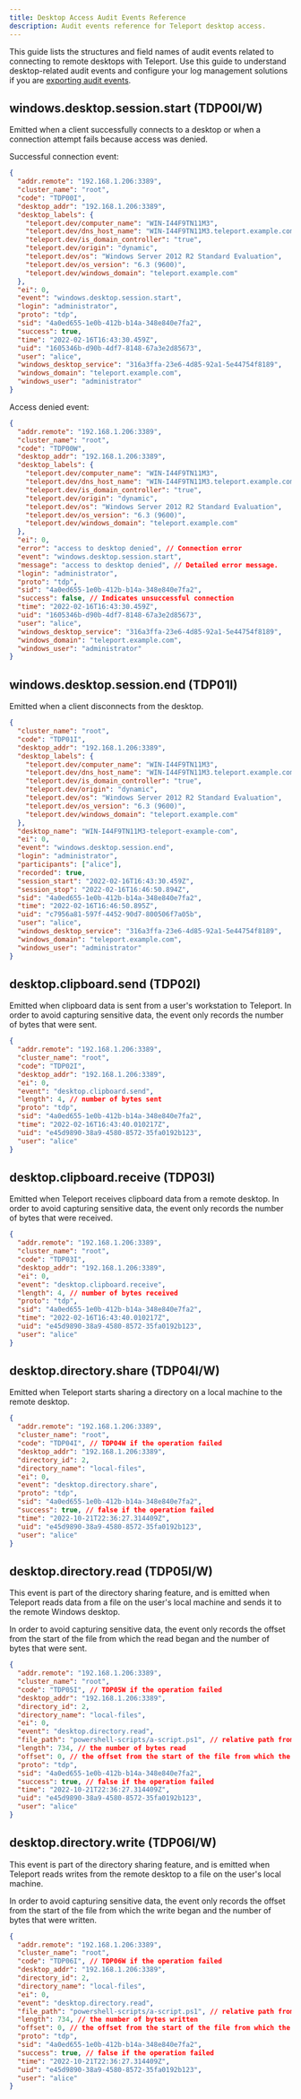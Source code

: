 ```yaml
---
title: Desktop Access Audit Events Reference
description: Audit events reference for Teleport desktop access.
---
```


This guide lists the structures and field names of audit events related to
connecting to remote desktops with Teleport. Use this guide to understand
desktop-related audit events and configure your log management solutions if you
are [exporting audit
events](../../../zero-trust-access/export-audit-events/export-audit-events.mdx).

## windows.desktop.session.start (TDP00I/W)

Emitted when a client successfully connects to a desktop or when a connection
attempt fails because access was denied.

Successful connection event:

```json
{
  "addr.remote": "192.168.1.206:3389",
  "cluster_name": "root",
  "code": "TDP00I",
  "desktop_addr": "192.168.1.206:3389",
  "desktop_labels": {
    "teleport.dev/computer_name": "WIN-I44F9TN11M3",
    "teleport.dev/dns_host_name": "WIN-I44F9TN11M3.teleport.example.com",
    "teleport.dev/is_domain_controller": "true",
    "teleport.dev/origin": "dynamic",
    "teleport.dev/os": "Windows Server 2012 R2 Standard Evaluation",
    "teleport.dev/os_version": "6.3 (9600)",
    "teleport.dev/windows_domain": "teleport.example.com"
  },
  "ei": 0,
  "event": "windows.desktop.session.start",
  "login": "administrator",
  "proto": "tdp",
  "sid": "4a0ed655-1e0b-412b-b14a-348e840e7fa2",
  "success": true,
  "time": "2022-02-16T16:43:30.459Z",
  "uid": "1605346b-d90b-4df7-8148-67a3e2d85673",
  "user": "alice",
  "windows_desktop_service": "316a3ffa-23e6-4d85-92a1-5e44754f8189",
  "windows_domain": "teleport.example.com",
  "windows_user": "administrator"
}
```

Access denied event:

```json
{
  "addr.remote": "192.168.1.206:3389",
  "cluster_name": "root",
  "code": "TDP00W",
  "desktop_addr": "192.168.1.206:3389",
  "desktop_labels": {
    "teleport.dev/computer_name": "WIN-I44F9TN11M3",
    "teleport.dev/dns_host_name": "WIN-I44F9TN11M3.teleport.example.com",
    "teleport.dev/is_domain_controller": "true",
    "teleport.dev/origin": "dynamic",
    "teleport.dev/os": "Windows Server 2012 R2 Standard Evaluation",
    "teleport.dev/os_version": "6.3 (9600)",
    "teleport.dev/windows_domain": "teleport.example.com"
  },
  "ei": 0,
  "error": "access to desktop denied", // Connection error
  "event": "windows.desktop.session.start",
  "message": "access to desktop denied", // Detailed error message.
  "login": "administrator",
  "proto": "tdp",
  "sid": "4a0ed655-1e0b-412b-b14a-348e840e7fa2",
  "success": false, // Indicates unsuccessful connection
  "time": "2022-02-16T16:43:30.459Z",
  "uid": "1605346b-d90b-4df7-8148-67a3e2d85673",
  "user": "alice",
  "windows_desktop_service": "316a3ffa-23e6-4d85-92a1-5e44754f8189",
  "windows_domain": "teleport.example.com",
  "windows_user": "administrator"
}
```

## windows.desktop.session.end (TDP01I)

Emitted when a client disconnects from the desktop.

```json
{
  "cluster_name": "root",
  "code": "TDP01I",
  "desktop_addr": "192.168.1.206:3389",
  "desktop_labels": {
    "teleport.dev/computer_name": "WIN-I44F9TN11M3",
    "teleport.dev/dns_host_name": "WIN-I44F9TN11M3.teleport.example.com",
    "teleport.dev/is_domain_controller": "true",
    "teleport.dev/origin": "dynamic",
    "teleport.dev/os": "Windows Server 2012 R2 Standard Evaluation",
    "teleport.dev/os_version": "6.3 (9600)",
    "teleport.dev/windows_domain": "teleport.example.com"
  },
  "desktop_name": "WIN-I44F9TN11M3-teleport-example-com",
  "ei": 0,
  "event": "windows.desktop.session.end",
  "login": "administrator",
  "participants": ["alice"],
  "recorded": true,
  "session_start": "2022-02-16T16:43:30.459Z",
  "session_stop": "2022-02-16T16:46:50.894Z",
  "sid": "4a0ed655-1e0b-412b-b14a-348e840e7fa2",
  "time": "2022-02-16T16:46:50.895Z",
  "uid": "c7956a81-597f-4452-90d7-800506f7a05b",
  "user": "alice",
  "windows_desktop_service": "316a3ffa-23e6-4d85-92a1-5e44754f8189",
  "windows_domain": "teleport.example.com",
  "windows_user": "administrator"
}
```

## desktop.clipboard.send (TDP02I)

Emitted when clipboard data is sent from a user's workstation to Teleport. In
order to avoid capturing sensitive data, the event only records the number of
bytes that were sent.

```json
{
  "addr.remote": "192.168.1.206:3389",
  "cluster_name": "root",
  "code": "TDP02I",
  "desktop_addr": "192.168.1.206:3389",
  "ei": 0,
  "event": "desktop.clipboard.send",
  "length": 4, // number of bytes sent
  "proto": "tdp",
  "sid": "4a0ed655-1e0b-412b-b14a-348e840e7fa2",
  "time": "2022-02-16T16:43:40.010217Z",
  "uid": "e45d9890-38a9-4580-8572-35fa0192b123",
  "user": "alice"
}
```

## desktop.clipboard.receive (TDP03I)

Emitted when Teleport receives clipboard data from a remote desktop. In order to
avoid capturing sensitive data, the event only records the number of bytes that
were received.

```json
{
  "addr.remote": "192.168.1.206:3389",
  "cluster_name": "root",
  "code": "TDP03I",
  "desktop_addr": "192.168.1.206:3389",
  "ei": 0,
  "event": "desktop.clipboard.receive",
  "length": 4, // number of bytes received
  "proto": "tdp",
  "sid": "4a0ed655-1e0b-412b-b14a-348e840e7fa2",
  "time": "2022-02-16T16:43:40.010217Z",
  "uid": "e45d9890-38a9-4580-8572-35fa0192b123",
  "user": "alice"
}
```

## desktop.directory.share (TDP04I/W)

Emitted when Teleport starts sharing a directory on a local machine to the remote desktop.

```json
{
  "addr.remote": "192.168.1.206:3389",
  "cluster_name": "root",
  "code": "TDP04I", // TDP04W if the operation failed
  "desktop_addr": "192.168.1.206:3389",
  "directory_id": 2,
  "directory_name": "local-files",
  "ei": 0,
  "event": "desktop.directory.share",
  "proto": "tdp",
  "sid": "4a0ed655-1e0b-412b-b14a-348e840e7fa2",
  "success": true, // false if the operation failed
  "time": "2022-10-21T22:36:27.314409Z",
  "uid": "e45d9890-38a9-4580-8572-35fa0192b123",
  "user": "alice"
}
```

## desktop.directory.read (TDP05I/W)

This event is part of the directory sharing feature, and is emitted when
Teleport reads data from a file on the user's local machine and sends it
to the remote Windows desktop.

In order to avoid capturing sensitive data, the event only records the offset
from the start of the file from which the read began and the number of bytes
that were sent.

```json
{
  "addr.remote": "192.168.1.206:3389",
  "cluster_name": "root",
  "code": "TDP05I", // TDP05W if the operation failed
  "desktop_addr": "192.168.1.206:3389",
  "directory_id": 2,
  "directory_name": "local-files",
  "ei": 0,
  "event": "desktop.directory.read",
  "file_path": "powershell-scripts/a-script.ps1", // relative path from the root of the shared directory (local-files in this case)
  "length": 734, // the number of bytes read
  "offset": 0, // the offset from the start of the file from which the read began
  "proto": "tdp",
  "sid": "4a0ed655-1e0b-412b-b14a-348e840e7fa2",
  "success": true, // false if the operation failed
  "time": "2022-10-21T22:36:27.314409Z",
  "uid": "e45d9890-38a9-4580-8572-35fa0192b123",
  "user": "alice"
}
```

## desktop.directory.write (TDP06I/W)

This event is part of the directory sharing feature, and is emitted when
Teleport reads writes from the remote desktop to a file on the user's local
machine.

In order to avoid capturing sensitive data, the event only records the offset
from the start of the file from which the write began and the number of bytes
that were written.

```json
{
  "addr.remote": "192.168.1.206:3389",
  "cluster_name": "root",
  "code": "TDP06I", // TDP06W if the operation failed
  "desktop_addr": "192.168.1.206:3389",
  "directory_id": 2,
  "directory_name": "local-files",
  "ei": 0,
  "event": "desktop.directory.read",
  "file_path": "powershell-scripts/a-script.ps1", // relative path from the root of the shared directory (local-files in this case)
  "length": 734, // the number of bytes written
  "offset": 0, // the offset from the start of the file from which the write began
  "proto": "tdp",
  "sid": "4a0ed655-1e0b-412b-b14a-348e840e7fa2",
  "success": true, // false if the operation failed
  "time": "2022-10-21T22:36:27.314409Z",
  "uid": "e45d9890-38a9-4580-8572-35fa0192b123",
  "user": "alice"
}
```
